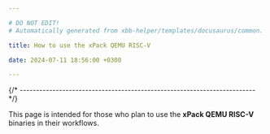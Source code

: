 ```yaml
---

# DO NOT EDIT!
# Automatically generated from xbb-helper/templates/docusaurus/common.

title: How to use the xPack QEMU RISC-V

date: 2024-07-11 18:56:00 +0300

---
```




{/* ------------------------------------------------------------------------ */}

This page is intended for those who plan
to use the **xPack QEMU RISC-V** binaries in their workflows.

<Versioning/>

<LibrariesAndRpath/>

<More/>

<UseInTesting/>
